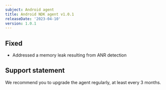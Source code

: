 ```yaml
---
subject: Android agent
title: Android NDK agent v1.0.1
releaseDate: '2023-04-10'
version: 1.0.1
---
```


## Fixed

* Addressed a memory leak resulting from ANR detection


## Support statement

We recommend you to upgrade the agent regularly, at least every 3 months.
